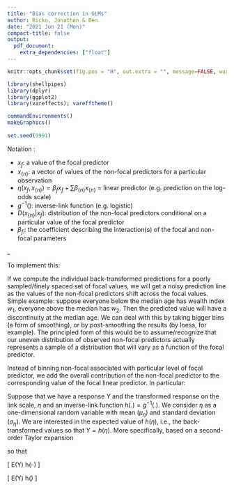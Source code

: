 ```yaml
---
title: "Bias correction in GLMs"
author: Bicko, Jonathan & Ben
date: "2021 Jun 21 (Mon)"
compact-title: false
output:
  pdf_document:
    extra_dependencies: ["float"]
---
```


```r
knitr::opts_chunk$set(fig.pos = "H", out.extra = "", message=FALSE, warning=FALSE)

library(shellpipes)
library(dplyr)
library(ggplot2)
library(vareffects); varefftheme()

commandEnvironments()
makeGraphics()
 
set.seed(9991)
```

\newcommand{\nset}[1]{#1_{\{n\}}}
\newcommand{\yref}{y_{\textrm{ref}}}
\newcommand{\cdist}{{D(\nset{x}|x_f)}}
\newcommand{\cdistprime}{{D(\nset{x}|x_{f'})}}
\newcommand{\xfprime}{x_{f'}}

\newcommand{\bX}{{\mathbf X}}
\newcommand{\bbeta}{{\boldsymbol \beta}}
\newcommand{\boldeta}{{\boldsymbol \eta}}

Notation :

- $x_f$: a value of the focal predictor
- $\nset{x}$: a vector of values of the non-focal predictors for a particular observation
- $\eta(x_f, \nset{x}) = \beta_f x_f + \sum \nset{\beta} \nset{x}$ = linear predictor (e.g. prediction on the log-odds scale)
- $g^{-1}()$: inverse-link function (e.g. logistic)
- $\cdist$: distribution of the non-focal predictors conditional on a particular value of the focal predictor
- $\beta_{fi}$: the coefficient describing the interaction(s) of the focal and non-focal parameters

_\


\section{Population-based approach for bias correction}


\subsection{Binned non-focal linear predictor}

To implement this:
\begin{itemize}
\item compute linear predictor of the non-focal predictors, $\nset{\eta} = \sum \nset{\beta} \nset{x}$
\item find a list of vectors of observations of $\nset{\eta}$ associated with each value (bin) of the focal predictor, $\nset{{\eta_j}}$, $j = 1, 2, \cdots$
\item for each $\nset{{\eta_j}}$:
\begin{itemize}
\item compute $\hat{y}_j  = \textrm{mean} ~ g^{-1} \left(\beta_f x_{j_f} + \nset{{\eta_j}}\right)$
\end{itemize}
\end{itemize}

If we compute the individual back-transformed predictions for a poorly sampled/finely spaced set of focal values, we will get a noisy prediction line as the values of the non-focal predictors shift across the focal values. Simple example: suppose everyone below the median age has wealth index $w_1$, everyone above the median has $w_2$.  Then the predicted value will have a discontinuity at the median age. We can deal with this by taking bigger bins (a form of smoothing), or by post-smoothing the results (by loess, for example). The principled form of this would be to assume/recognize that our uneven distribution of observed non-focal predictors actually represents a sample of a distribution that will vary \emph{smoothly} as a function of the focal predictor.


\subsection{Whole population non-focal linear predictor}

Instead of binning non-focal associated with particular level of focal predictor, we add the overall contribution of the non-focal predictor to the corresponding value of the focal linear predictor. In particular:  

\begin{itemize}
\item compute linear predictor of the non-focal predictors, $\nset{\eta} = \sum \nset{\beta} \nset{x}$
\item for every value of the focal predictor, $x_{j_f}$:
\begin{itemize}
\item compute $\hat{y}_j  = \textrm{mean} ~ g^{-1} \left(\beta_f x_{j_f} + \nset{\eta}\right)$
\end{itemize}
\end{itemize}


\section{Delta method}

Suppose that we have a response $Y$ and the transformed response on the link scale, $\eta$ and an inverse-link function $h(.) = g^{-1}(.)$. We consider $\eta$ as a one-dimensional random variable with mean ($\mu_{\eta}$) and standard deviation ($\sigma_{\eta}$). We are interested in the expected value of $h(\eta)$, i.e., the back-transformed values so that $Y = h(\eta)$. More specifically, based on a second-order Taylor expansion

\begin{align*}
Y \approx h(\mu_{\eta}) + h'(\eta)(\eta - \mu_{\eta}) + \frac{1}{2}h''(\eta)(\eta - \mu_{\eta})^2
\end{align*}

so that

\begin{align*}
E(Y) = h(\eta) + \frac{1}{2}h''(\mu_{\eta})\sigma^2_{\eta}
\end{align*}


\section{McCulloch and Searle (2001)}
\[
E(Y) \approx h\left(\eta-\frac{0.5\sigma^2\tanh(\eta(1 + 2\exp(-0.5\sigma^2)))}{6}\right)
\]


\section{Diggle et al. (2004)}
\[
E(Y) \approx h\left(\frac{\eta}{\sqrt{1 + \left(\frac{16\sqrt{3}}{15\pi}\right)^2\sigma^2}}\right)
\]

